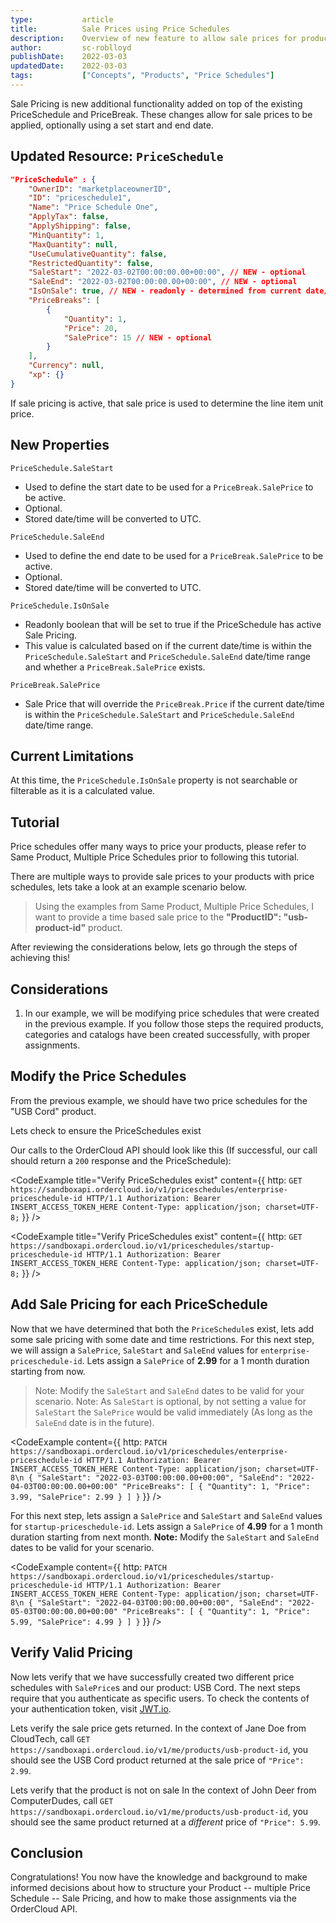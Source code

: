 ```yaml
---
type:           article
title:          Sale Prices using Price Schedules
description:    Overview of new feature to allow sale prices for products. Price schedules can be used to provide sale pricing while optionally using a date/time range to control the application of the sale price.
author:         sc-roblloyd
publishDate:    2022-03-03
updatedDate:    2022-03-03
tags:           ["Concepts", "Products", "Price Schedules"]
---
```


Sale Pricing is new additional functionality added on top of the existing PriceSchedule and PriceBreak. These changes allow for sale prices to be applied, optionally using a set start and end date. 

## Updated Resource: `PriceSchedule`

```json
"PriceSchedule" : {
	"OwnerID": "marketplaceownerID",
	"ID": "priceschedule1",
	"Name": "Price Schedule One",
	"ApplyTax": false,
	"ApplyShipping": false,
	"MinQuantity": 1,
	"MaxQuantity": null,
	"UseCumulativeQuantity": false,
	"RestrictedQuantity": false,
	"SaleStart": "2022-03-02T00:00:00.00+00:00", // NEW - optional
	"SaleEnd": "2022-03-02T00:00:00.00+00:00", // NEW - optional
	"IsOnSale": true, // NEW - readonly - determined from current date/time falling within SaleStart/SaleEnd date AND existence of PriceBreak.SalePrice
	"PriceBreaks": [
		{
			"Quantity": 1,
			"Price": 20,
			"SalePrice": 15 // NEW - optional
		}
	],
	"Currency": null,
	"xp": {}
}
```
If sale pricing is active, that sale price is used to determine the line item unit price.

## New Properties

`PriceSchedule.SaleStart`
- Used to define the start date to be used for a `PriceBreak.SalePrice` to be active.
- Optional.
- Stored date/time will be converted to UTC.

`PriceSchedule.SaleEnd`
- Used to define the end date to be used for a `PriceBreak.SalePrice` to be active.
- Optional.
- Stored date/time will be converted to UTC.

`PriceSchedule.IsOnSale`
- Readonly boolean that will be set to true if the PriceSchedule has active Sale Pricing.
- This value is calculated based on if the current date/time is within the `PriceSchedule.SaleStart` and `PriceSchedule.SaleEnd` date/time range and whether a `PriceBreak.SalePrice` exists.

`PriceBreak.SalePrice`
- Sale Price that will override the `PriceBreak.Price` if the current date/time is within the `PriceSchedule.SaleStart` and `PriceSchedule.SaleEnd` date/time range.

## Current Limitations

At this time, the `PriceSchedule.IsOnSale` property is not searchable or filterable as it is a calculated value.

## Tutorial

Price schedules offer many ways to price your products, please refer to <Link to="knowledge-base/same-product-multiple-price-schedules">Same Product, Multiple Price Schedules</Link> prior to following this tutorial. 

There are multiple ways to provide sale prices to your products with price schedules, lets take a look at an example scenario below.

> Using the examples from <Link to="knowledge-base/same-product-multiple-price-schedules">Same Product, Multiple Price Schedules</Link>, I want to provide a time based sale price to the **"ProductID": "usb-product-id"** product.

After reviewing the considerations below, lets go through the steps of achieving this!

## Considerations

1. In our example, we will be modifying price schedules that were created in the previous example. If you follow those steps the required products, categories and catalogs have been created successfully, with proper assignments.

## Modify the Price Schedules

From the previous example, we should have two price schedules for the "USB Cord" product.

Lets check to ensure the PriceSchedules exist

Our calls to the OrderCloud API should look like this (If successful, our call should return a `200` response and the PriceSchedule):

<CodeExample
  title="Verify PriceSchedules exist"
  content={{
    http: `GET https://sandboxapi.ordercloud.io/v1/priceschedules/enterprise-priceschedule-id HTTP/1.1
Authorization: Bearer INSERT_ACCESS_TOKEN_HERE
Content-Type: application/json; charset=UTF-8;`
}}
/>

<CodeExample
  title="Verify PriceSchedules exist"
  content={{
    http: `GET https://sandboxapi.ordercloud.io/v1/priceschedules/startup-priceschedule-id HTTP/1.1
Authorization: Bearer INSERT_ACCESS_TOKEN_HERE
Content-Type: application/json; charset=UTF-8;`
}}
/>

## Add Sale Pricing for each PriceSchedule

Now that we have determined that both the `PriceSchedule`s exist, lets add some sale pricing with some date and time restrictions.
For this next step, we will assign a `SalePrice`, `SaleStart` and `SaleEnd` values for `enterprise-priceschedule-id`.
Lets assign a `SalePrice` of **2.99** for a 1 month duration starting from now.
> Note: Modify the `SaleStart` and `SaleEnd` dates to be valid for your scenario.
> Note: As `SaleStart` is optional, by not setting a value for `SaleStart` the `SalePrice` would be valid immediately (As long as the `SaleEnd` date is in the future).

<CodeExample
  content={{
    http: `PATCH https://sandboxapi.ordercloud.io/v1/priceschedules/enterprise-priceschedule-id HTTP/1.1
Authorization: Bearer INSERT_ACCESS_TOKEN_HERE
Content-Type: application/json; charset=UTF-8\n
{
  "SaleStart": "2022-03-03T00:00:00.00+00:00",
  "SaleEnd": "2022-04-03T00:00:00.00+00:00"
  "PriceBreaks": [
    {
      "Quantity": 1,
      "Price": 3.99,
      "SalePrice": 2.99
    }
  ]
}`
}}
/>

For this next step, lets assign a `SalePrice` and `SaleStart` and `SaleEnd` values for `startup-priceschedule-id`.
Lets assign a `SalePrice` of **4.99** for a 1 month duration starting from next month.
**Note:** Modify the `SaleStart` and `SaleEnd` dates to be valid for your scenario.

<CodeExample
  content={{
    http: `PATCH https://sandboxapi.ordercloud.io/v1/priceschedules/startup-priceschedule-id HTTP/1.1
Authorization: Bearer INSERT_ACCESS_TOKEN_HERE
Content-Type: application/json; charset=UTF-8\n
{
  "SaleStart": "2022-04-03T00:00:00.00+00:00",
  "SaleEnd": "2022-05-03T00:00:00.00+00:00"
  "PriceBreaks": [
    {
      "Quantity": 1,
      "Price": 5.99,
      "SalePrice": 4.99
    }
  ]
}`
}}
/>

## Verify Valid Pricing

Now lets verify that we have successfully created two different price schedules with `SalePrice`s and our product: USB Cord.
The next steps require that you authenticate as specific users.  To check the contents of your authentication token, visit [JWT.io](https://jwt.io).

Lets verify the sale price gets returned.
In the context of Jane Doe from CloudTech, call `GET https://sandboxapi.ordercloud.io/v1/me/products/usb-product-id`, you should see the USB Cord product returned at the sale price of `"Price": 2.99`.

Lets verify that the product is not on sale
In the context of John Deer from ComputerDudes, call `GET https://sandboxapi.ordercloud.io/v1/me/products/usb-product-id`, you should see the same product returned at a _different_ price of `"Price": 5.99`.


## Conclusion

Congratulations!  You now have the knowledge and background to make informed decisions about how to structure your Product -- multiple Price Schedule -- Sale Pricing, and how to make those assignments via the OrderCloud API.
